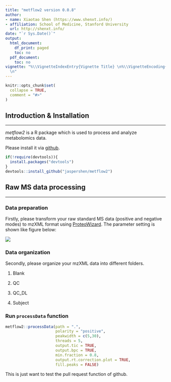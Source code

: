 ```yaml
---
title: "metflow2 version 0.0.8"
author:
- name: Xiaotao Shen (https://www.shenxt.info/)
- affiliation: School of Medicine, Stanford University
  url: http://shenxt.info/
date: "`r Sys.Date()`"
output:
  html_document:
    df_print: paged
    toc: no
  pdf_document:
    toc: no
vignette: "%\\VignetteIndexEntry{Vignette Title} \n%\\VignetteEncoding{UTF-8}\n%\\VignetteEngine{knitr::rmarkdown}
  \n"
---
```


```r
knitr::opts_chunk$set(
  collapse = TRUE,
  comment = "#>"
)
```

## **Introduction & Installation**
******************************************

*metflow2* is a R package which is used to process and analyze metabolomics data.


Please install it via [github](https://github.com/jaspershen/metflow2).

```r
if(!require(devtools)){
  install.packages("devtools")
}
devtools::install_github("jaspershen/metflow2")
```

## **Raw MS data processing**
******************************************

### **Data preparation**

Firstly, please transform your raw standard MS data (positive and negative modes) to mzXML format using [ProteoWizard](http://proteowizard.sourceforge.net/). The parameter setting is shown like figure below:

![](../man/figures/parameter_setting_MS_conventer.png)

### **Data organization**

Secondly, please organize your mzXML data into different folders. 

1. Blank

2. QC

3. QC_DL

4. Subject


### **Run `processData` function**


```r
metflow2::processData(path = ".", 
                      polarity = "positive", 
                      peakwidth = c(5,30), 
                      threads = 5, 
                      output.tic = TRUE,
                      output.bpc = TRUE, 
                      min.fraction = 0.8, 
                      output.rt.correction.plot = TRUE,
                      fill.peaks = FALSE)
```



This is just want to test the pull request function of github.